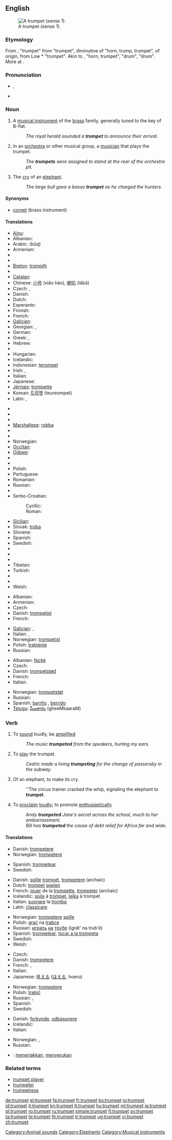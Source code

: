 {{wikipedia}}
==English==
[[Image:Trumpet.jpg|thumb|right|A trumpet (sense 1).]]

===Etymology===
From {{etyl|enm}} {{term|trumpette|lang=enm}}, {{term|trompette|lang=enm}} "trumpet" from {{etyl|fro}} {{term|trompette|lang=fro}} "trumpet", diminutive of {{term|trompe|lang=fro}} "horn, trump, trumpet", of {{etyl|gem}} origin, from Low {{etyl|frk}} *{{term||trumpa, *trumba|lang=frk}} "trumpet". Akin to {{goh}} {{term|trumpa|lang=goh}}, {{term|trumba|lang=goh}} "horn, trumpet", {{dum}} {{term|tromme|lang=dum}} "drum", {{gml}} {{term|trumme|lang=gml}} "drum". More at {{l|en|drum}}.

===Pronunciation===
* {{IPA|/ˈtrʌmpət/}}, {{SAMPA|/"trVmp@t/}}
* {{audio|En-us-trumpet.ogg|Audio (US)}}

===Noun===
{{en-noun}}

# A [[musical instrument]] of the [[brass]] family, generally tuned to the key of B-flat.
#: ''The royal herald sounded a '''trumpet''' to announce their arrival.''
# In an [[orchestra]] or other musical group, a [[musician]] that plays the trumpet.
#: ''The '''trumpets''' were assigned to stand at the rear of the orchestra pit.''
# The [[cry]] of an [[elephant]].
#: ''The large bull gave a basso '''trumpet''' as he charged the hunters.''

====Synonyms====
* [[cornet]] (brass instrument)

====Translations====
{{trans-top|brass instrument}}
* [[Ainu]]: {{tø|ain|ラッパ|tr=rappa}}
* Albanian: {{t+|sq|bori|xs=Albanian}}
* Arabic: {{Arab|[[بوق]]}} (būq) {{m}}
* Armenian: {{t-|hy|շեփոր|tr=šep'or}}
* {{trreq|Basque}}
* {{trreq|Bengali}}
* [[Breton]]: [[trompilh]]
* {{trreq|Bulgarian}}
* [[Catalan]]: {{t-|ca|trompeta|f}}
* Chinese: [[小号]] (xiǎo hào), [[喇叭]] (lǎbā)
* Czech: {{t-|cs|trubka|f}}, {{t-|cs|trumpeta|f}}
* Danish: {{t-|da|trompet|c}}
* Dutch: {{t+|nl|trompet|f}}
* Esperanto: {{t-|eo|trumpeto|xs=Esperanto}}
* Finnish: {{t+|fi|trumpetti}}
* French: {{t+|fr|trompette|f}}
* [[Galician]]: {{t+|gl|trompeta|f|xs=Galician}}
* Georgian: {{t-|ka|ბუკი|tr=buki|sc=Geor|xs=Georgian}},  {{t|ka|საყვირი|tr=saqviri|sc=Geor|xs=Georgian}}
* German: {{t+|de|Trompete|f}}
* Greek: {{t+|el|τρομπέτα|f|tr=trompéta}},  {{t|el|σάλπιγγα|f|tr=sálpigga}}
* Hebrew: {{t+|he|חצוצרה|f|alt=חֲצוֹצְרָה}}
* {{trreq|Hindi}}
* Hungarian: {{t+|hu|trombita}}
* Icelandic: {{t-|is|trompet|m}}
* Indonesian: [[terompet]]
* Irish: {{t-|ga|trumpa|m|xs=Irish}}, {{t-|ga|stoc|m|xs=Irish}}
* Italian: {{t+|it|tromba|f}}
* Japanese: {{t+|ja|トランペット|tr=torampetto}}
* [[Jèrriais]]: [[trompette]] {{f}}
* Korean: [[트럼펫]] (teureompet)
* Latin: {{t-|la|buccina|f}}, {{t-|la|trumpeta|f}}
{{trans-mid}}
* {{trreq|Malagasy}}
* {{trreq|Malay}}
* {{trreq|Malayalam}}
* [[Marshallese]]: [[robba]]
* {{trreq|Mongolian}}
* {{trreq|Navajo}}
* Norwegian: {{t+|no|trompet|m}}
* [[Occitan]]: {{t-|oc|trompeta|xs=Occitan}}
* [[Ojibwe]]: {{tø|oj|boodaajigan}}
* {{trreq|Old French}}
* {{trreq|Persian}}
* Polish: {{t-|pl|trąbka|f}}
* Portuguese: {{t+|pt|trombeta|f}}
* Romanian: {{t+|ro|trompetă|f}}
* Russian: {{t+|ru|труба|f|tr=trubá}}
* {{trreq|Sanskrit}}
* Serbo-Croatian:
*: Cyrillic: {{t-|sh|труба|f|alt=тру́ба|sc=Cyrl}}
*: Roman: {{t-|sh|truba|f|alt=trúba}}
* [[Sicilian]]: {{t+|scn|trumma|xs=Sicilian}}
* Slovak: [[trúba]] {{f}}
* Slovene: {{t+|sl|trobenta|f}}
* Spanish: {{t+|es|trompeta|f}}
* Swedish: {{t+|sv|trumpet|c}}
* {{trreq|Tamil}}
* {{trreq|Telugu}}
* {{trreq|Thai}}
* Tibetan: {{tø|bo|འཁྱིལ་ཆུང་།|sc=Tibt|xs=Tibetan}}
* Turkish: {{t+|tr|trampet}}
* {{trreq|Ukrainian}}
* {{trreq|Vietnamese}}
* Welsh: {{t-|cy|utgorn|m|xs=Welsh}}
{{trans-bottom}}

{{trans-top|musician playing a trumpet}}
* Albanian: {{t+|sq|borizan|xs=Albanian}}
* Armenian: {{t|hy|շեփորահար|tr=šep'orahar}}
* Czech: {{t|cs|trumpetista|m}}
* Danish: [[trompetist]]
* French: {{t+|fr|trompettiste}}
{{trans-mid}}
* [[Galician]]: {{t+|gl|trompeta|m|f|xs=Galician}}, {{t+|gl|trompetista|m|f|xs=Galician}}
* Italian: {{t+|it|tromba|f}}, {{t-|it|trombettista|m}}
* Norwegian: [[trompetist]] {{m}}
* Polish: [[trąbienie]] {{n}}
* Russian: {{t+|ru|трубач|m|tr=trubáč}}
{{trans-bottom}}

{{trans-top|elephant noise}}
* Albanian: [[feçkë]]
* Czech: {{t|cs|troubení|n}}
* Danish: [[trompetstød]]
* French: {{t+|fr|barrissement}}
* Italian: {{t-|it|barrito|m}}
{{trans-mid}}
* Norwegian: [[trompetstøt]] {{n}}
* Russian: {{t+|ru|рев|m}}
* Spanish: [[barrito]] {{m}}, [[berrido]] {{m}}
* [[Telugu]]: [[ఘీంకారం]] (gheeMkaaraM)
{{trans-bottom}}

===Verb===
{{en-verb}}

# {{intransitive}} To [[sound]] loudly, be [[amplified]]
#: ''The music '''trumpeted''' from the speakers, hurting my ears.''
# {{intransitive}} To [[play]] the trumpet.
#: ''Cedric made a living '''trumpeting''' for the change of passersby in the subway.''
# {{intransitive}} Of an elephant, to make its cry.
#: ''The circus trainer cracked the whip, signaling the elephant to '''trumpet'''.
# {{transitive}} To [[proclaim]] [[loudly]]; to promote [[enthusiastic]]ally
#: ''Andy '''trumpeted''' Jane's secret across the school, much to her embarrassment.''
#: ''Bill has '''trumpeted''' the cause of debt relief for Africa far and wide.''

====Translations====
{{trans-top|sound loudly}}
* Danish: [[trompetere]]
* Norwegian: [[trompetere]]
{{trans-mid}}
* Spanish: [[trompetear]]
* Swedish: {{t-|sv|trumpeta}}
{{trans-bottom}}

{{trans-top|play the instrument}}
* Danish: [[spille]] [[trompet]], [[trompetere]] (archaic)
* Dutch: [[trompet]] [[spelen]]
* French: [[jouer]] de la [[trompette]], [[trompeter]] (archaic)
* Icelandic: [[spila]] á [[trompet]], [[leika]] á trompet
* Italian: [[suonare]] la [[tromba]]
* Latin: [[classicare]]
{{trans-mid}}
* Norwegian: [[trompetere]] [[spille]]
* Polish: [[grać]] na [[trąbka|trąbce]]
* Russian: [[играть]] [[на]] [[труба|трубе]] (igrát' na trub'é)
* Spanish: [[trompetear]], [[tocar a la trompeta]]
* Swedish: {{t|sv|spela trumpet}}
* Welsh: {{t-|cy|utganu|xs=Welsh}}
{{trans-bottom}}

{{trans-top|make an elephant call}}
* Czech: {{t-|cs|troubit}}
* Danish: [[trompetere]]
* French: {{t+|fr|baréter}}, {{t+|fr|barrir}}
* Italian: {{t+|it|barrire}}
* Japanese: [[吼える]] ([[ほえる]], hoeru)
{{trans-mid}}
* Norwegian: [[trompetere]]
* Polish: [[trąbić]]
* Russian: {{t+|ru|реветь}}, {{t+|ru|трубить|tr=trubít'}}
* Spanish: {{t+|es|barritar}}
* Swedish: {{t-|sv|trumpeta}}
{{trans-bottom}}

{{trans-top|proclaim loudly}}
* Danish: [[forkynde]], [[udbasunere]]
* Icelandic: {{t+|is|básúna}}
* Italian: {{t-|it|strombazzare}}
{{trans-mid}}
* Norwegian: {{t-|no|utbasunere}}, {{t|no|proklamere}}
* Russian: {{t+|ru|раструбить}}
{{trans-bottom}}

{{checktrans}}
* {{ttbc|Indonesian}}: [[teriak|meneriakkan]], [[seru|menyerukan]]

===Related terms===
* [[trumpet player]]
* [[trumpeter]]
* [[trumpetress]]

[[Category:Animal sounds]]
[[Category:Elephants]]
[[Category:Musical instruments]]

[[de:trumpet]]
[[el:trumpet]]
[[fa:trumpet]]
[[fr:trumpet]]
[[ko:trumpet]]
[[io:trumpet]]
[[id:trumpet]]
[[it:trumpet]]
[[kn:trumpet]]
[[lt:trumpet]]
[[hu:trumpet]]
[[ml:trumpet]]
[[ja:trumpet]]
[[pl:trumpet]]
[[ro:trumpet]]
[[ru:trumpet]]
[[simple:trumpet]]
[[fi:trumpet]]
[[sv:trumpet]]
[[ta:trumpet]]
[[te:trumpet]]
[[th:trumpet]]
[[tr:trumpet]]
[[ug:trumpet]]
[[vi:trumpet]]
[[zh:trumpet]]